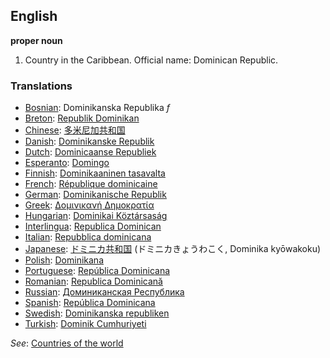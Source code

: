 ==English==

'''proper noun'''

# Country in the Caribbean. Official name: Dominican Republic.
===Translations===
*[[Bosnian]]: Dominikanska Republika ''f''
*[[Breton]]: [[Republik Dominikan]]
*[[Chinese]]: [[多米尼加共和国]]
*[[Danish]]: [[Dominikanske Republik]]
*[[Dutch]]: [[Dominicaanse Republiek]]
*[[Esperanto]]: [[Domingo]]
*[[Finnish]]: [[Dominikaaninen tasavalta]]
*[[French]]: [[République dominicaine]]
*[[German]]: [[Dominikanische Republik]]
*[[Greek]]: [[Δομινικανή Δημοκρατία]]
*[[Hungarian]]: [[Dominikai Köztársaság]]
*[[Interlingua]]: [[Republica Dominican]]
*[[Italian]]: [[Repubblica dominicana]]
*[[Japanese]]: [[ドミニカ共和国]] (ドミニカきょうわこく, Dominika kyōwakoku)
*[[Polish]]: [[Dominikana]]
*[[Portuguese]]: [[República Dominicana]]
*[[Romanian]]: [[Republica Dominicană]]
*[[Russian]]: [[Доминиканская Республика]]
*[[Spanish]]: [[República Dominicana]]
*[[Swedish]]: [[Dominikanska republiken]]
*[[Turkish]]: [[Dominik Cumhuriyeti]]

''See'': [[Countries of the world]]